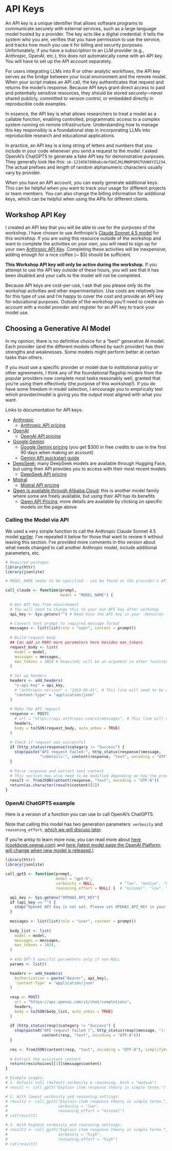 # API Keys {#sec-api-keys}

An API key is a unique identifier that allows software programs to communicate securely with external services, such as a large language model hosted by a provider. 
The key acts like a digital credential: it tells the system who you are, verifies that you have permission to use the service, and tracks how much you use it for billing and security purposes.
Unfortunately, if you have a subscription to an LLM provider (e.g., Anthropic, OpenAI, etc.), this does not automatically come with an API key.
You will have to set up the API account separately.

For users integrating LLMs into R or other analytic workflows, the API key serves as the bridge between your local environment and the remote model. 
When your script makes an API call, the key authenticates that request and returns the model’s response. 
Because API keys grant direct access to paid and potentially sensitive resources, they should be stored securely—never shared publicly, committed to version control, or embedded directly in reproducible code examples.

In essence, the API key is what allows researchers to treat a model as a callable function, enabling controlled, programmatic access to a complex system running on remote infrastructure. 
Understanding how to manage this key responsibly is a foundational step in incorporating LLMs into reproducible research and educational applications.

In practice, an API key is a long string of letters and numbers that you include in your code whenever you send a request to the model.
I asked OpenAI's ChatGPT5 to generate a fake API key for demonstrative purposes.
They generally look like this: `sk-1234567890abcdefGHIJKLMNOPQRSTUVWXYZ1234`.
The actual prefixes and length of random alphanumeric characters usually vary by provider.

When you have an API account, you can easily generate additional keys.
This can be helpful when you want to track your usage for different projects or team members.
You can also change the billing information for additional keys, which can be helpful when using the APIs for different clients.

## Workshop API Key {#sec-workshop-key}

I created an API key that you will be able to use for the purposes of the workshop.
I have chosen to use Anthropic's [Claude Sonnet 4.5 model](https://www.anthropic.com/news/claude-sonnet-4-5) for this workshop.
If you are using this resource outside of the workshop and want to complete the activities on your own, you will need to sign up for your own [Anthropic API Key](https://console.anthropic.com/). Completing these activities will be inexpensive; adding enough for a nice coffee (~ $5) should be sufficient. 

**This Workshop API key will only be active during the workshop.**
If you attempt to use the API key outside of these hours, you will see that it has been disabled and your calls to the model will not be completed.

Because API keys are cost-per-use, I ask that you please only do the workshop activities and other experimentation. 
Use costs are relatively low for this type of use and I'm happy to cover the cost and provide an API key for educational purposes.
Outside of the workshop you'll need to create an account with a model provider and register for an API key to track your model use.

## Choosing a Generative AI Model

In my opinion, there is no definitive choice for a "best" generative AI model. Each provider (and the different models offered by each provider) has their strengths and weaknesses.
Some models might perform better at certain tasks than others.

If you _must_ use a specific provider or model due to institutional policy or other agreements, I think any of the foundational flagship models from the popular providers now complete most tasks reasonably well, granted that you're using them effectively (the purpose of this workshop!).
If you do have some freedom in model selection, I encourage you to empirically test which provider/model is giving you the output most aligned with what you want.

Links to documentation for API keys:

- [Anthropic](https://console.anthropic.com/)
  - [Anthropic API pricing](https://www.claude.com/pricing#api)
- [OpenAI](https://platform.openai.com/api-keys)
  - [OpenAI API pricing](https://openai.com/api/pricing/)
- [Google Gemini](https://aistudio.google.com/welcome)
  - [Google Gemini pricing](https://ai.google.dev/gemini-api/docs/pricing) (you get $300 in free credits to use in the first 90 days when making an account)
  - [Gemini API quickstart guide](https://ai.google.dev/gemini-api/docs/quickstart)
- [DeepSeek](https://api-docs.deepseek.com/); many DeepSeek models are available through Hugging Face, but using their API provides you to access with their most recent models
  - [DeepSeek API pricing](https://api-docs.deepseek.com/quick_start/pricing)
- [Mistral](https://docs.mistral.ai/api)
  - [Mistral API pricing](https://mistral.ai/pricing#api-pricing)
- [Qwen is available through Alibaba Cloud](https://www.alibabacloud.com/en/product/modelstudio); this is another model family where some are freely available, but using their API has its benefits
  - [Qwen API Pricing](https://www.alibabacloud.com/help/en/model-studio/models); more details are available by clicking on specific models on the page above

### Calling the Model via API

We used a very simple function to call the Anthropic Claude Sonnet 4.5 model [earlier](03-test-connect.qmd#sec-call-claude).
I've repeated it below for those that want to review it without leaving this section. 
I've provided more comments in this version about what needs changed to call another Anthropic model, include additional parameters, etc.

```r

# Required packages
library(httr)
library(jsonlite)

# MODEL_NAME needs to be specified - can be found on the provider's API documentation page

call_claude <- function(prompt,
                        model = "MODEL_NAME") {
  
  # Get API key from environment
  # You will need to change this to your own API key after workshop
  api_key <- Sys.getenv("") # Need have the API key in your .Renviron file

  # Convert text prompt to required message format
  messages <- list(list(role = "user", content = prompt))
  
  # Build request body
  ## Can add in MANY more parameters here besides max_tokens
  request_body <- list(
    model = model,
    messages = messages,
    max_tokens = 1024 # Required; will be an argument in other functions
  )
  
  # Set up headers
  headers <- add_headers(
    "x-api-key" = api_key,
    # "anthropic-version" = "2023-06-01", # This line will need to be changed
    "content-type" = "application/json"
  )
  
  # Make the API request
  response <- POST(
    # url = "https://api.anthropic.com/v1/messages", # This line will need to be changed
    headers,
    body = toJSON(request_body, auto_unbox = TRUE)
  )
  
  # Check if request was successful
  if (http_status(response)$category != "Success") {
    stop(paste("API request failed:", http_status(response)$message, 
               "\nDetails:", content(response, "text", encoding = "UTF-8")))
  }
  
  # Parse response and extract text content
  # This section may also need to be modified depending on how the provider returns model output.
  result <- fromJSON(content(response, "text", encoding = "UTF-8"))
  return(as.character(result$content)[2])
}

```

### OpenAI ChatGPT5 example {#sec-gpt5-call}

Here is a version of a function you can use to call OpenAI's ChatGPT5.

Note that calling this model has two generation parameters: `verbosity` and `reasoning_effort`, [which we will discuss later](08-gen-ai-parameters#sec-gpt5).

If you're antsy to learn more now, you can read more about [here (cookbook.openai.com)](https://cookbook.openai.com/examples/gpt-5/gpt-5_new_params_and_tools) and [here (latest model page the OpenAI Platform; will change when new model is released.)](https://platform.openai.com/docs/guides/latest-model)

```r

library(httr)
library(jsonlite)

call_gpt5 <- function(prompt,
                      model = "gpt-5",
                      verbosity = NULL,           # "low", "medium", "high"
                      reasoning_effort = NULL) {  # "minimal", "low", "medium", "high"

  api_key <- Sys.getenv("OPENAI_API_KEY")
  if (api_key == "") {
    stop("OpenAI API key is not set. Please set OPENAI_API_KEY in your environment.")
  }
  
  messages <- list(list(role = "user", content = prompt))
  
  body_list <- list(
    model = model,
    messages = messages,
    max_tokens = 1024,
  )
  
  # Add GPT-5 specific parameters only if non-NULL
  params <- list()

  headers <- add_headers(
    Authorization = paste("Bearer", api_key),
    `Content-Type` = "application/json"
  )
  
  resp <- POST(
    url = "https://api.openai.com/v1/chat/completions",
    headers,
    body = toJSON(body_list, auto_unbox = TRUE)
  )
  
  if (http_status(resp)$category != "Success") {
    stop(paste0("API request failed (", http_status(resp)$message, "): ",
                content(resp, "text", encoding = "UTF-8")))
  }
  
  res <- fromJSON(content(resp, "text", encoding = "UTF-8"), simplifyVector = TRUE)
  
  # Extract the assistant content
  return(res$choices[[1]]$message$content)
}

# Example usages:
# 1. Default call (default verbosity & reasoning, both = "medium")
# result <- call_gpt5("Explain item response theory in simple terms.")

# 2. With lowest verbosity and reasoning settings:
# result2 <- call_gpt5("Explain item response theory in simple terms.",
#                      verbosity = "low",
#                      reasoning_effort = "minimal")
# cat(result2)

# 3. With highest verbosity and reasoning settings:
# result2 <- call_gpt5("Explain item response theory in simple terms.",
#                      verbosity = "high",
#                      reasoning_effort = "high")
# cat(result2)

```
